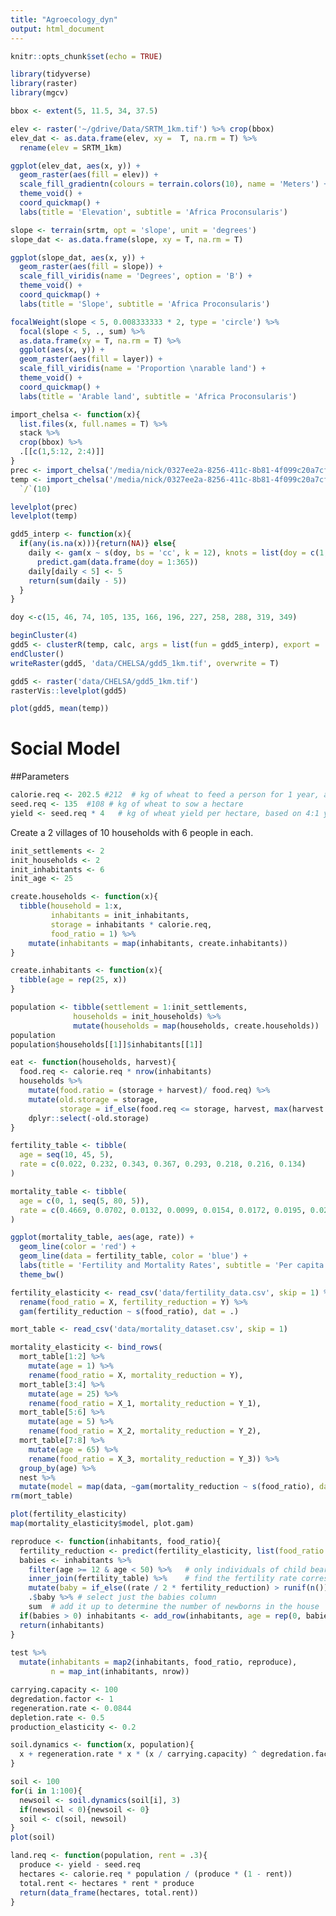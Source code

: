 ```yaml
---
title: "Agroecology_dyn"
output: html_document
---
```


```r
knitr::opts_chunk$set(echo = TRUE)
```

```r
library(tidyverse)
library(raster)
library(mgcv)
```

```r
bbox <- extent(5, 11.5, 34, 37.5)
```

```r
elev <- raster('~/gdrive/Data/SRTM_1km.tif') %>% crop(bbox)
elev_dat <- as.data.frame(elev, xy =  T, na.rm = T) %>%
  rename(elev = SRTM_1km)

ggplot(elev_dat, aes(x, y)) +
  geom_raster(aes(fill = elev)) +
  scale_fill_gradientn(colours = terrain.colors(10), name = 'Meters') +
  theme_void() +
  coord_quickmap() +
  labs(title = 'Elevation', subtitle = 'Africa Proconsularis')
```

```r
slope <- terrain(srtm, opt = 'slope', unit = 'degrees')
slope_dat <- as.data.frame(slope, xy = T, na.rm = T)

ggplot(slope_dat, aes(x, y)) +
  geom_raster(aes(fill = slope)) +
  scale_fill_viridis(name = 'Degrees', option = 'B') +
  theme_void() +
  coord_quickmap() +
  labs(title = 'Slope', subtitle = 'Africa Proconsularis')
```

```r
focalWeight(slope < 5, 0.008333333 * 2, type = 'circle') %>%
  focal(slope < 5, ., sum) %>%
  as.data.frame(xy = T, na.rm = T) %>%
  ggplot(aes(x, y)) +
  geom_raster(aes(fill = layer)) +
  scale_fill_viridis(name = 'Proportion \narable land') +
  theme_void() +
  coord_quickmap() +
  labs(title = 'Arable land', subtitle = 'Africa Proconsularis')
```

```r
import_chelsa <- function(x){
  list.files(x, full.names = T) %>% 
  stack %>%
  crop(bbox) %>%
  .[[c(1,5:12, 2:4)]]
}
prec <- import_chelsa('/media/nick/0327ee2a-8256-411c-8b81-4f099c20a7cf/CHELSA/prec/')
temp <- import_chelsa('/media/nick/0327ee2a-8256-411c-8b81-4f099c20a7cf/CHELSA/temp/') %>%
  `/`(10)

levelplot(prec)
levelplot(temp)
```

```r
gdd5_interp <- function(x){
  if(any(is.na(x))){return(NA)} else{
    daily <- gam(x ~ s(doy, bs = 'cc', k = 12), knots = list(doy = c(1, 366))) %>%
      predict.gam(data.frame(doy = 1:365)) 
    daily[daily < 5] <- 5
    return(sum(daily - 5))
  }
}

doy <-c(15, 46, 74, 105, 135, 166, 196, 227, 258, 288, 319, 349)
```

```r
beginCluster(4)
gdd5 <- clusterR(temp, calc, args = list(fun = gdd5_interp), export = 'doy')
endCluster()
writeRaster(gdd5, 'data/CHELSA/gdd5_1km.tif', overwrite = T)
```

```r
gdd5 <- raster('data/CHELSA/gdd5_1km.tif')
rasterVis::levelplot(gdd5)

plot(gdd5, mean(temp))
```

# Social Model
##Parameters
```r
calorie.req <- 202.5 #212  # kg of wheat to feed a person for 1 year, assuming grain is 75% of diet
seed.req <- 135  #108 # kg of wheat to sow a hectare
yield <- seed.req * 4   # kg of wheat yield per hectare, based on 4:1 yields
```

Create a 2 villages of 10 households with 6 people in each.
```r
init_settlements <- 2 
init_households <- 2
init_inhabitants <- 6
init_age <- 25

create.households <- function(x){
  tibble(household = 1:x,
         inhabitants = init_inhabitants,
         storage = inhabitants * calorie.req,
         food_ratio = 1) %>%
    mutate(inhabitants = map(inhabitants, create.inhabitants))
}

create.inhabitants <- function(x){
  tibble(age = rep(25, x))
}

population <- tibble(settlement = 1:init_settlements,
              households = init_households) %>%
              mutate(households = map(households, create.households))
population
population$households[[1]]$inhabitants[[1]]

```




```r
eat <- function(households, harvest){
  food.req <- calorie.req * nrow(inhabitants)
  households %>%
    mutate(food.ratio = (storage + harvest)/ food.req) %>%
    mutate(old.storage = storage,
           storage = if_else(food.req <= storage, harvest, max(harvest - (food.req - old.storage), 0))) %>%
    dplyr::select(-old.storage)
}
```

```r
fertility_table <- tibble(
  age = seq(10, 45, 5),
  rate = c(0.022, 0.232, 0.343, 0.367, 0.293, 0.218, 0.216, 0.134)
)

mortality_table <- tibble(
  age = c(0, 1, seq(5, 80, 5)),
  rate = c(0.4669, 0.0702, 0.0132, 0.0099, 0.0154, 0.0172, 0.0195, 0.0223, 0.0259, 0.0306, 0.0373, 0.0473, 0.0573, 0.0784, 0.1042, 0.1434, 0.2039, 0.2654)
)

ggplot(mortality_table, aes(age, rate)) +
  geom_line(color = 'red') +
  geom_line(data = fertility_table, color = 'blue') +
  labs(title = 'Fertility and Mortality Rates', subtitle = 'Per capita fertility (blue) and mortality (red) in the Roman Empire', x = 'Age', y = 'Vital rate') +
  theme_bw()
```

```r
fertility_elasticity <- read_csv('data/fertility_data.csv', skip = 1) %>% 
  rename(food_ratio = X, fertility_reduction = Y) %>%
  gam(fertility_reduction ~ s(food_ratio), dat = .)

mort_table <- read_csv('data/mortality_dataset.csv', skip = 1)

mortality_elasticity <- bind_rows(
  mort_table[1:2] %>%
    mutate(age = 1) %>%
    rename(food_ratio = X, mortality_reduction = Y),
  mort_table[3:4] %>%
    mutate(age = 25) %>%
    rename(food_ratio = X_1, mortality_reduction = Y_1),
  mort_table[5:6] %>%
    mutate(age = 5) %>%
    rename(food_ratio = X_2, mortality_reduction = Y_2),
  mort_table[7:8] %>%
    mutate(age = 65) %>%
    rename(food_ratio = X_3, mortality_reduction = Y_3)) %>%
  group_by(age) %>%
  nest %>% 
  mutate(model = map(data, ~gam(mortality_reduction ~ s(food_ratio), dat = .)))
rm(mort_table) 

plot(fertility_elasticity)
map(mortality_elasticity$model, plot.gam)
```

```r
reproduce <- function(inhabitants, food_ratio){
  fertility_reduction <- predict(fertility_elasticity, list(food_ratio = food_ratio))
  babies <- inhabitants %>%
    filter(age >= 12 & age < 50) %>%   # only individuals of child bearing age reproduce
    inner_join(fertility_table) %>%    # find the fertility rate corresponding to the individual's age
    mutate(baby = if_else((rate / 2 * fertility_reduction) > runif(n()), 1, 0)) %>%  # divide by two to make everyone female ...
    .$baby %>% # select just the babies column
    sum  # add it up to determine the number of newborns in the house
  if(babies > 0) inhabitants <- add_row(inhabitants, age = rep(0, babies))
  return(inhabitants)
}
  
test %>%
  mutate(inhabitants = map2(inhabitants, food_ratio, reproduce), 
         n = map_int(inhabitants, nrow))
```


```r
carrying.capacity <- 100
degredation.factor <- 1
regeneration.rate <- 0.0844
depletion.rate <- 0.5
production_elasticity <- 0.2

soil.dynamics <- function(x, population){
  x + regeneration.rate * x * (x / carrying.capacity) ^ degredation.factor * (1 - x / carrying.capacity) - depletion.rate * population
}

soil <- 100
for(i in 1:100){
  newsoil <- soil.dynamics(soil[i], 3)  
  if(newsoil < 0){newsoil <- 0}
  soil <- c(soil, newsoil)
}
plot(soil)
```



```r
land.req <- function(population, rent = .3){
  produce <- yield - seed.req
  hectares <- calorie.req * population / (produce * (1 - rent)) 
  total.rent <- hectares * rent * produce
  return(data_frame(hectares, total.rent))
}
```
